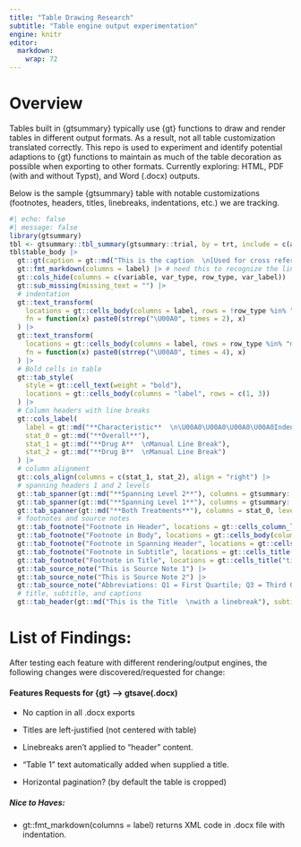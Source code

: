 ```yaml
---
title: "Table Drawing Research"
subtitle: "Table engine output experimentation"
engine: knitr
editor:
  markdown:
    wrap: 72
---
```


# Overview

Tables built in {gtsummary} typically use {gt} functions to draw and
render tables in different output formats. As a result, not all table
customization translated correctly. This repo is used to experiment and
identify potential adaptions to {gt} functions to maintain as much of
the table decoration as possible when exporting to other formats.
Currently exploring: HTML, PDF (with and without Typst), and Word
(.docx) outputs.

Below is the sample {gtsummary} table with notable customizations
(footnotes, headers, titles, linebreaks, indentations, etc.) we are
tracking.

```r
#| echo: false
#| message: false
library(gtsummary)
tbl <- gtsummary::tbl_summary(gtsummary::trial, by = trt, include = c(age, grade), missing = "always", label = list(age = "Age  \n\U00A0\U00A0linebreak in a cell")) |> add_overall()
tbl$table_body |> 
  gt::gt(caption = gt::md("This is the caption  \n[Used for cross referencing in Quarto; but I don't think a footnote can be attached]")) |> 
  gt::fmt_markdown(columns = label) |> # need this to recognize the line break in the table body
  gt::cols_hide(columns = c(variable, var_type, row_type, var_label)) |> 
  gt::sub_missing(missing_text = "") |> 
  # indentation
  gt::text_transform(
    locations = gt::cells_body(columns = label, rows = !row_type %in% "label"),
    fn = function(x) paste0(strrep("\U00A0", times = 2), x)
  ) |> 
  gt::text_transform(
    locations = gt::cells_body(columns = label, rows = row_type %in% "missing"),
    fn = function(x) paste0(strrep("\U00A0", times = 4), x)
  ) |> 
  # Bold cells in table
  gt::tab_style(
    style = gt::cell_text(weight = "bold"), 
    locations = gt::cells_body(columns = "label", rows = c(1, 3))
  ) |> 
  # Column headers with line breaks
  gt::cols_label(
    label = gt::md("**Characteristic**  \n\U00A0\U00A0\U00A0\U00A0Indented Header"), 
    stat_0 = gt::md("**Overall**"),
    stat_1 = gt::md("**Drug A**  \nManual Line Break"), 
    stat_2 = gt::md("**Drug B**  \nManual Line Break")
  ) |> 
  # column alignment
  gt::cols_align(columns = c(stat_1, stat_2), align = "right") |> 
  # spanning headers 1 and 2 levels
  gt::tab_spanner(gt::md("**Spanning Level 2**"), columns = gtsummary::all_stat_cols(), level = 2L, id = "stat_1_L2") |> 
  gt::tab_spanner(gt::md("**Spanning Level 1**"), columns = gtsummary::all_stat_cols(FALSE), level = 1L, id = "stat_1_L1") |> 
  gt::tab_spanner(gt::md("**Both Treatments**"), columns = stat_0, level = 1L, id = "stat_0_L1") |> 
  # footnotes and source notes
  gt::tab_footnote("Footnote in Header", locations = gt::cells_column_labels(columns = label)) |> 
  gt::tab_footnote("Footnote in Body", locations = gt::cells_body(columns = label, row = 1L)) |> 
  gt::tab_footnote("Footnote in Spanning Header", locations = gt::cells_column_spanners(spanners = "stat_1_L1")) |> 
  gt::tab_footnote("Footnote in Subtitle", locations = gt::cells_title("subtitle")) |> 
  gt::tab_footnote("Footnote in Title", locations = gt::cells_title("title")) |> 
  gt::tab_source_note("This is Source Note 1") |> 
  gt::tab_source_note("This is Source Note 2") |> 
  gt::tab_source_note("Abbreviations: Q1 = First Quartile; Q3 = Third Quartile") |> 
  # title, subtitle, and captions
  gt::tab_header(gt::md("This is the Title  \nwith a linebreak"), subtitle = "This is the Subtitle")
```

# List of Findings:

After testing each feature with different rendering/output engines, the
following changes were discovered/requested for change:

#### Features Requests for {gt} --\> gtsave(.docx)

-   No caption in all .docx exports

-   Titles are left-justified (not centered with table)

-   Linebreaks aren't applied to "header" content.

-   "Table 1" text automatically added when supplied a title.

-   Horizontal pagination? (by default the table is cropped)

##### Nice to Haves:

-   gt::fmt_markdown(columns = label) returns XML code in .docx file
    with indentation.
